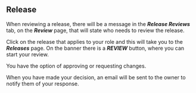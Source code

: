 
## **Release**

When reviewing a release, there will be a message in the **_Release Reviews_** tab, on the **_Review_** page, that will
state who needs to review the release.

<MigrationImageBehaviour src={bailoReviewPage} />

Click on the release that applies to your role and this will take you to the **_Releases_** page. On the banner there is
a **_REVIEW_** button, where you can start your review.

<MigrationImageBehaviour src={bailoReview} />

You have the option of approving or requesting changes.

<MigrationImageBehaviour src={bailoReviewForm} />

When you have made your decision, an email will be sent to the owner to notify them of your response.

